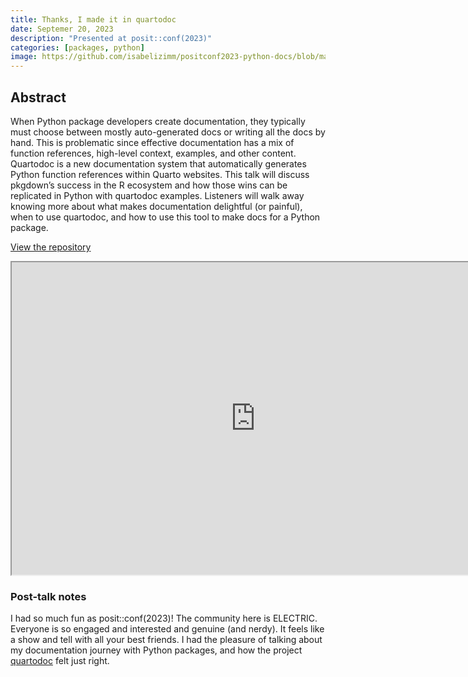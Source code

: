 ```yaml
---
title: Thanks, I made it in quartodoc
date: Septemer 20, 2023
description: "Presented at posit::conf(2023)"
categories: [packages, python]
image: https://github.com/isabelizimm/positconf2023-python-docs/blob/main/images/goldidocs.png?raw=true
---
```


## Abstract

When Python package developers create documentation, they typically must choose between mostly auto-generated docs or writing all the docs by hand. This is problematic since effective documentation has a mix of function references, high-level context, examples, and other content. Quartodoc is a new documentation system that automatically generates Python function references within Quarto websites. This talk will discuss pkgdown's success in the R ecosystem and how those wins can be replicated in Python with quartodoc examples. Listeners will walk away knowing more about what makes documentation delightful (or painful), when to use quartodoc, and how to use this tool to make docs for a Python package.

[View the repository](https://github.com/isabelizimm/positconf2023-python-docs/tree/main) 

```{=html}
<iframe width="780" height="500" src="https://isabel.quarto.pub/thanks-i-made-it-in-quartodoc/" title="Thanks, I made it in quartodoc"></iframe>
```

### Post-talk notes

I had so much fun as posit::conf(2023)! The community here is ELECTRIC. Everyone is so engaged and interested and genuine (and nerdy). It feels like a show and tell with all your best friends. I had the pleasure of talking about my documentation journey with Python packages, and how the project [quartodoc](https://machow.github.io/quartodoc/get-started/overview.html) felt just right. 